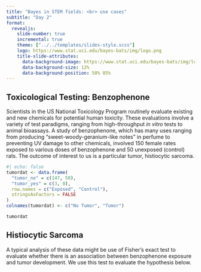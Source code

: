 ```yaml
---
title: "Bayes in STEM fields: <br> use cases"
subtitle: "Day 2"
format: 
  revealjs:
    slide-number: true
    incremental: true
    theme: ["../../templates/slides-style.scss"]
    logo: https://www.stat.uci.edu/bayes-bats/img/logo.png
    title-slide-attributes: 
      data-background-image: https://www.stat.uci.edu/bayes-bats/img/logo.png
      data-background-size: 12%
      data-background-position: 50% 85%
---
```


## Toxicological Testing: Benzophenone

Scientists in the US National Toxicology Program routinely evaluate existing and new chemicals for potential human toxicity. These evaluations involve a variety of test paradigms, ranging from high-throughput *in vitro* tests to animal bioassays.  A study of benzophenone, which has many uses ranging from producing "sweet-woody-geranium-like notes" in perfume to preventing UV damage to other chemicals, involved 150 female rates exposed to various doses of benzophenone and 50 unexposed (control) rats. The outcome of interest to us is a particular tumor, histiocytic sarcoma.

```r
#| echo: false
tumordat <- data.frame(
  "tumor_no" = c(147, 50),
  "tumor_yes" = c(3, 0),
  row.names = c("Exposed", "Control"),
  stringsAsFactors = FALSE
)
colnames(tumordat) <- c("No Tumor", "Tumor")

tumordat

```

## Histiocytic Sarcoma

A typical analysis of these data might be use of Fisher's exact test to evaluate whether there is an association between benzophenone exposure and tumor development.  We use this test to evaluate the hypothesis below.
